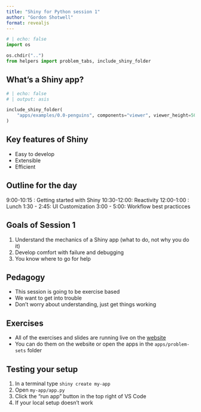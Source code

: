 ```yaml
---
title: "Shiny for Python session 1"
author: "Gordon Shotwell"
format: revealjs
---
```

```python
# | echo: false
import os

os.chdir("..")
from helpers import problem_tabs, include_shiny_folder

```


## What's a Shiny app?
```python
# | echo: false
# | output: asis

include_shiny_folder(
    "apps/examples/0.0-penguins", components="viewer", viewer_height=500
)
```

## Key features of Shiny

- Easy to develop
- Extensible
- Efficient

## Outline for the day

9:00-10:15 : Getting started with Shiny
10:30-12:00: Reactivity
12:00-1:00 : Lunch
1:30 - 2:45: UI Customization
3:00 - 5:00: Workflow best practicces

## Goals of Session 1

1) Understand the mechanics of a Shiny app (what to do, not why you do it)
2) Develop comfort with failure and debugging
3) You know where to go for help 

## Pedagogy

- This session is going to be exercise based
- We want to get into trouble
- Don't worry about understanding, just get things working 


## Exercises
- All of the exercises and slides are running live on the [website](https://rstudio.github.io/shiny-python-workshop-2023/)
- You can do them on the website or open the apps in the `apps/problem-sets` folder

## Testing your setup

1) In a terminal type `shiny create my-app`
2) Open `my-app/app.py`
3) Click the "run app" button in the top right of VS Code
4) If your local setup doesn't work 


